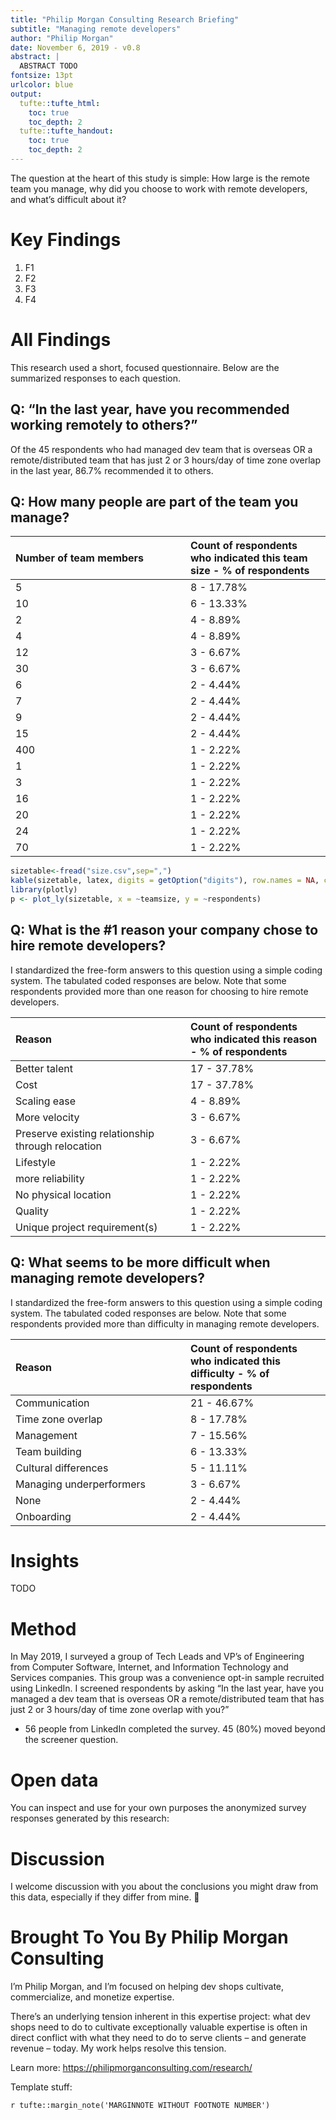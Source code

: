 ```yaml
---
title: "Philip Morgan Consulting Research Briefing"
subtitle: "Managing remote developers"
author: "Philip Morgan"
date: November 6, 2019 - v0.8
abstract: |
  ABSTRACT TODO
fontsize: 13pt
urlcolor: blue
output:
  tufte::tufte_html:
    toc: true
    toc_depth: 2
  tufte::tufte_handout:
    toc: true
    toc_depth: 2
---
```


\newpage
The question at the heart of this study is simple: How large is the remote team you manage, why did you choose to work with remote developers, and what's difficult about it?

# Key Findings

1. F1
2. F2
3. F3
4. F4

\newpage
# All Findings

This research used a short, focused questionnaire. Below are the summarized responses to each question.

## Q: "In the last year, have you recommended working remotely to others?"

Of the 45 respondents who had managed dev team that is overseas OR a remote/distributed team that has just 2 or 3 hours/day of time zone overlap in the last year, 86.7% recommended it to others.

## Q: How many people are part of the team you manage?

| Number of team members | Count of respondents who indicated this team size  - % of respondents |
|:--------------|:-----------|
| 	5	 | 	8	 - 	17.78%	 |
| 	10	 | 	6	 - 	13.33%	 |
| 	2	 | 	4	 - 	8.89%	 |
| 	4	 | 	4	 - 	8.89%	 |
| 	12	 | 	3	 - 	6.67%	 |
| 	30	 | 	3	 - 	6.67%	 |
| 	6	 | 	2	 - 	4.44%	 |
| 	7	 | 	2	 - 	4.44%	 |
| 	9	 | 	2	 - 	4.44%	 |
| 	15	 | 	2	 - 	4.44%	 |
| 	400	 | 	1	 - 	2.22%	 |
| 	1	 | 	1	 - 	2.22%	 |
| 	3	 | 	1	 - 	2.22%	 |
| 	16	 | 	1	 - 	2.22%	 |
| 	20	 | 	1	 - 	2.22%	 |
| 	24	 | 	1	 - 	2.22%	 |
| 	70	 | 	1	 - 	2.22%	 |


```r
sizetable<-fread("size.csv",sep=",")
kable(sizetable, latex, digits = getOption("digits"), row.names = NA, col.names = NA, l, caption = NULL, label = NULL, format.args = list(), escape = TRUE)
library(plotly)
p <- plot_ly(sizetable, x = ~teamsize, y = ~respondents)
```

## Q: What is the #1 reason your company chose to hire remote developers?

I standardized the free-form answers to this question using a simple coding system. The tabulated coded responses are below. Note that some respondents provided more than one reason for choosing to hire remote developers.

| Reason | Count of respondents who indicated this reason - % of respondents |
|:--------------|:-----------|
| 	Better talent	 | 	17	 - 	37.78%	 |
| 	Cost	 | 	17	 - 	37.78%	 |
| 	Scaling ease	 | 	4	 - 	8.89%	 |
| 	More velocity	 | 	3	 - 	6.67%	 |
| 	Preserve existing relationship through relocation	 | 	3	 - 	6.67%	 |
| 	Lifestyle	 | 	1	 - 	2.22%	 |
| 	more reliability	 | 	1	 - 	2.22%	 |
| 	No physical location	 | 	1	 - 	2.22%	 |
| 	Quality	 | 	1	 - 	2.22%	 |
| 	Unique project requirement(s)	 | 	1	 - 	2.22%	 |


## Q: What seems to be more difficult when managing remote developers?

I standardized the free-form answers to this question using a simple coding system. The tabulated coded responses are below. Note that some respondents provided more than difficulty in managing remote developers.

| Reason | Count of respondents who indicated this difficulty - % of respondents |
|:--------------|:-----------|
| 	Communication	 | 	21	 - 	46.67%	 |
| 	Time zone overlap	 | 	8	 - 	17.78%	 |
| 	Management	 | 	7	 - 	15.56%	 |
| 	Team building	 | 	6	 - 	13.33%	 |
| 	Cultural differences	 | 	5	 - 	11.11%	 |
| 	Managing underperformers	 | 	3	 - 	6.67%	 |
| 	None	 | 	2	 - 	4.44%	 |
| 	Onboarding	 | 	2	 - 	4.44%	 |


# Insights

TODO

# Method

In May 2019, I surveyed a group of Tech Leads and VP's of Engineering from Computer Software, Internet, and Information Technology and Services companies. This group was a convenience opt-in sample recruited using LinkedIn. I screened respondents by asking "In the last year, have you managed a dev team that is overseas OR a remote/distributed team that has just 2 or 3 hours/day of time zone overlap with you?"

- 56 people from LinkedIn completed the survey. 45 (80%) moved beyond the screener question.

# Open data

You can inspect and use for your own purposes the anonymized survey responses generated by this research: <TODO>

# Discussion

I welcome discussion with you about the conclusions you might draw from this data, especially if they differ from mine. 

# Brought To You By Philip Morgan Consulting

I'm Philip Morgan, and I'm focused on helping dev shops cultivate, commercialize, and monetize expertise. 

There's an underlying tension inherent in this expertise project: what dev shops need to do to cultivate exceptionally valuable expertise is often in direct conflict with what they need to do to serve clients -- and generate revenue -- today. My work helps resolve this tension. 

Learn more: 
<https://philipmorganconsulting.com/research/>

Template stuff:

`r tufte::margin_note('MARGINNOTE WITHOUT FOOTNOTE NUMBER')`

